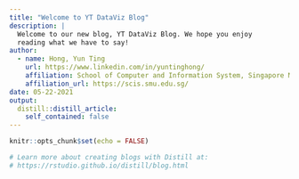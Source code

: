 ```yaml
---
title: "Welcome to YT DataViz Blog"
description: |
  Welcome to our new blog, YT DataViz Blog. We hope you enjoy 
  reading what we have to say!
author:
  - name: Hong, Yun Ting
    url: https://www.linkedin.com/in/yuntinghong/
    affiliation: School of Computer and Information System, Singapore Management University
    affiliation_url: https://scis.smu.edu.sg/
date: 05-22-2021
output:
  distill::distill_article:
    self_contained: false
---
```


```r
knitr::opts_chunk$set(echo = FALSE)

# Learn more about creating blogs with Distill at:
# https://rstudio.github.io/distill/blog.html

```



